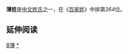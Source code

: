 {{Unreferenced|time=2020-07-27T02:21:59+00:00}}
{{姓氏
|姓氏=薄
|繁體=薄
|簡體=薄
|拼音=Bó
|南京官話=bo<sup>5</sup>
|中国大陆=Bo
|台湾=Po
|香港=Pok
|澳门=
|新加坡=
|马来西亚=
|越南=Bạc
|韩国=
|反切=
|同音字=
|堂号=
|郡望=[[雁门郡|雁门郡]]
}}

'''薄姓'''是[[中文姓氏|中文姓氏]]之一，在《[[百家姓|百家姓]]》中排第264位。

== 延伸阅读 ==
{{Wikisource further reading}}

[[Category:漢姓|B薄]]
[[Category:薄姓|*]]